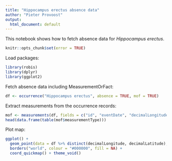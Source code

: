 ```yaml
---
title: "Hippocampus erectus absence data"
author: "Pieter Provoost"
output:
  html_document: default
---
```


This notebook shows how to fetch absence data for *Hippocampus erectus*.

```r
knitr::opts_chunk$set(error = TRUE)
```

Load packages:

```r
library(robis)
library(dplyr)
library(ggplot2)
```

Fetch absence data including MeasurementOrFact:

```r
df <- occurrence("Hippocampus erectus", absence = TRUE, mof = TRUE)
```

Extract measurements from the occurrence records:

```r
mof <- measurements(df, fields = c("id", "eventDate", "decimalLongitude", "decimalLatitude"))
head(data.frame(table(mof$measurementType)))
```

Plot map:

```r
ggplot() +
  geom_point(data = df %>% distinct(decimalLongitude, decimalLatitude), aes_string(x = "decimalLongitude", y = "decimalLatitude"), size = 1, stroke = 0.6, alpha = 0.3, colour = "#ff3399") +
  borders("world", colour = "#000000", fill = NA) +
  coord_quickmap() + theme_void()
```
